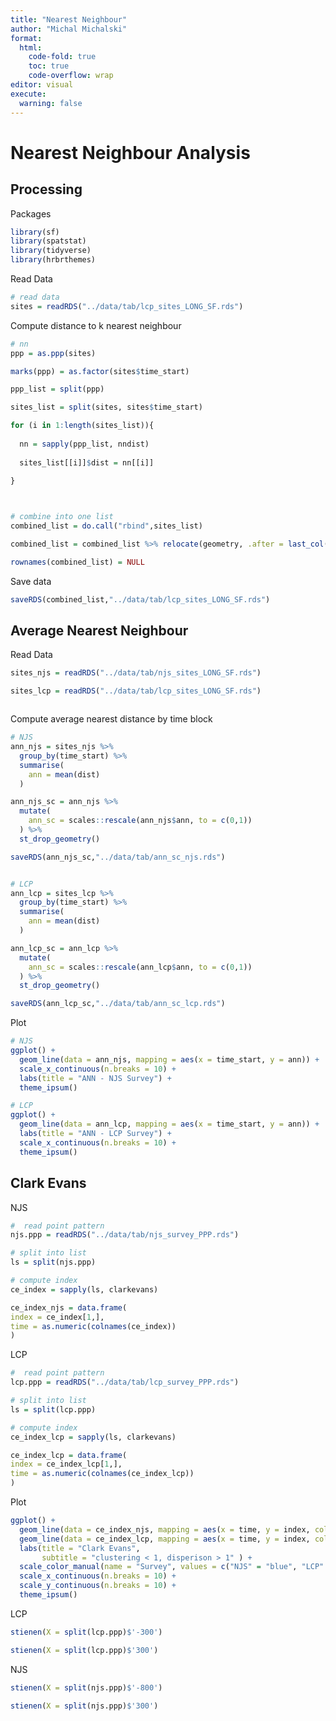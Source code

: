 ```yaml
---
title: "Nearest Neighbour"
author: "Michal Michalski"
format: 
  html:
    code-fold: true
    toc: true
    code-overflow: wrap
editor: visual
execute: 
  warning: false
---
```


# Nearest Neighbour Analysis

## Processing

Packages

```r
library(sf)
library(spatstat)
library(tidyverse)
library(hrbrthemes)

```

Read Data

```r

# read data
sites = readRDS("../data/tab/lcp_sites_LONG_SF.rds")

```

Compute distance to k nearest neighbour

```r

# nn
ppp = as.ppp(sites)

marks(ppp) = as.factor(sites$time_start)

ppp_list = split(ppp)

sites_list = split(sites, sites$time_start)

for (i in 1:length(sites_list)){
  
  nn = sapply(ppp_list, nndist)
  
  sites_list[[i]]$dist = nn[[i]]
  
}



# combine into one list
combined_list = do.call("rbind",sites_list)

combined_list = combined_list %>% relocate(geometry, .after = last_col())

rownames(combined_list) = NULL


```

Save data

```r

saveRDS(combined_list,"../data/tab/lcp_sites_LONG_SF.rds")
```

## Average Nearest Neighbour

Read Data

```r

sites_njs = readRDS("../data/tab/njs_sites_LONG_SF.rds")

sites_lcp = readRDS("../data/tab/lcp_sites_LONG_SF.rds")



```

Compute average nearest distance by time block

```r
# NJS
ann_njs = sites_njs %>% 
  group_by(time_start) %>% 
  summarise(
    ann = mean(dist)
  )

ann_njs_sc = ann_njs %>% 
  mutate(
    ann_sc = scales::rescale(ann_njs$ann, to = c(0,1))
  ) %>% 
  st_drop_geometry()

saveRDS(ann_njs_sc,"../data/tab/ann_sc_njs.rds")



```

```r
# LCP
ann_lcp = sites_lcp %>% 
  group_by(time_start) %>% 
  summarise(
    ann = mean(dist)
  )

ann_lcp_sc = ann_lcp %>% 
  mutate(
    ann_sc = scales::rescale(ann_lcp$ann, to = c(0,1))
  ) %>% 
  st_drop_geometry()

saveRDS(ann_lcp_sc,"../data/tab/ann_sc_lcp.rds")
```

Plot

```r
# NJS
ggplot() + 
  geom_line(data = ann_njs, mapping = aes(x = time_start, y = ann)) +
  scale_x_continuous(n.breaks = 10) +
  labs(title = "ANN - NJS Survey") +
  theme_ipsum()

# LCP
ggplot() +
  geom_line(data = ann_lcp, mapping = aes(x = time_start, y = ann)) +
  labs(title = "ANN - LCP Survey") +
  scale_x_continuous(n.breaks = 10) +
  theme_ipsum()
```

## Clark Evans

NJS

```r
#  read point pattern
njs.ppp = readRDS("../data/tab/njs_survey_PPP.rds")

# split into list
ls = split(njs.ppp)

# compute index
ce_index = sapply(ls, clarkevans)

ce_index_njs = data.frame(
index = ce_index[1,],
time = as.numeric(colnames(ce_index))
)

```

LCP

```r
#  read point pattern
lcp.ppp = readRDS("../data/tab/lcp_survey_PPP.rds")

# split into list
ls = split(lcp.ppp)

# compute index
ce_index_lcp = sapply(ls, clarkevans)

ce_index_lcp = data.frame(
index = ce_index_lcp[1,],
time = as.numeric(colnames(ce_index_lcp))
)
```

Plot

```r
ggplot() +
  geom_line(data = ce_index_njs, mapping = aes(x = time, y = index, color = "NJS")) +
  geom_line(data = ce_index_lcp, mapping = aes(x = time, y = index, color = "LCP")) +
  labs(title = "Clark Evans",
       subtitle = "clustering < 1, disperison > 1" ) +
  scale_color_manual(name = "Survey", values = c("NJS" = "blue", "LCP" = "red")) +
  scale_x_continuous(n.breaks = 10) +
  scale_y_continuous(n.breaks = 10) +
  theme_ipsum()
```

LCP

```r

stienen(X = split(lcp.ppp)$'-300')

stienen(X = split(lcp.ppp)$'300')
```

NJS

```r


stienen(X = split(njs.ppp)$'-800')

stienen(X = split(njs.ppp)$'300')

```
